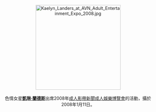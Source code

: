 <center>
[[File:Kaelyn_Landers_at_AVN_Adult_Entertainment_Expo_2008.jpg|275px]]
<br><br>
色情女星'''[[凱琳·蘭德斯|凱琳·蘭德斯]]'''出席2008年[[成人影帶新聞成人娛樂博覽會|成人影帶新聞成人娛樂博覽會]]的活動，攝於2008年1月11日。
<p>
</center>